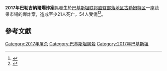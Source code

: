 {{Infobox civilian attack
|title        = 2017年巴勒吉納爾爆炸案
|image        =
|map={{Location map | Pakistan
 | width = 300
 | float = right
 | label = 巴勒吉納爾
 | marksize = 8
 | lat_deg = 33 | lat_min = 53
 | lon_deg = 70 | lon_min = 6
 }}
|caption      = 
|location     =  [[巴基斯坦|巴基斯坦]]{{tsl|en|Parachinar||巴勒吉納爾}}Eidgah市場
|target       = 
|partof       = 
|date         = 2017年1月21日<ref>{{cite web|url=http://www.reuters.com/article/us-pakistan-blast-idUSKBN15507W|title=Blast kills at least 21 in Pakistan vegetable market, says official|date=21 January 2017|publisher=|accessdate=21 January 2017|via=Reuters|archive-date=2017-01-22|archive-url=https://web.archive.org/web/20170122035530/http://www.reuters.com/article/us-pakistan-blast-idUSKBN15507W|dead-url=no}}</ref>
|time         = 上午8:50
|timezone     = 
|type         = 爆炸
|fatalities   = 25<ref>{{cite web|url=http://tribune.com.pk/story/1302381/six-dead-20-injured-parachinar-blast/|title=Over 20 killed in Parachinar vegetable market blast - The Express Tribune|date=21 January 2017|publisher=|accessdate=21 January 2017|archive-date=2017-01-21|archive-url=https://web.archive.org/web/20170121054123/http://tribune.com.pk/story/1302381/six-dead-20-injured-parachinar-blast/|dead-url=no}}</ref>
|injuries     = 54+<ref>{{cite web|url=http://www.dawn.com/news/1309800/blast-in-parachinar-vegetable-market-kills-20|title=Blast in Parachinar vegetable market kills 20|date=21 January 2017|publisher=|accessdate=21 January 2017|archive-date=2017-01-21|archive-url=https://web.archive.org/web/20170121233835/http://www.dawn.com/news/1309800/blast-in-parachinar-vegetable-market-kills-20|dead-url=no}}</ref>
|perpetrators = [[羌城軍|羌城軍]]<br>[[巴基斯坦塔利班运动|巴基斯坦塔利班运动]]
|weapons      = 炸彈
}}
'''2017年巴勒吉納爾爆炸案'''係發生於[[巴基斯坦|巴基斯坦]][[联邦直辖部落地区|联邦直辖部落地区]][[古勒姆特区|古勒姆特区]]一座蔬果市場的爆炸案，造成至少21人死亡，54人受傷<ref>{{cite web|author=|url=http://www.radio.gov.pk/21-Jan-2017/6-killed-30-injured-in-parachinar-blast|title=21 Dead, 54 Injured in Parachinar Blast|publisher=Radio Pakistan|date=January 21, 2017|accessdate=January 21, 2017|deadurl=yes|archiveurl=https://web.archive.org/web/20170122102957/http://www.radio.gov.pk/21-Jan-2017/6-killed-30-injured-in-parachinar-blast|archivedate=2017年1月22日}}</ref><ref>{{cite web|url=http://hosted.ap.org/dynamic/stories/A/AS_PAKISTAN?SITE=AP&SECTION=HOME&TEMPLATE=DEFAULT|title=News from The Associated Press|publisher=|accessdate=21 January 2017|archive-date=2017-01-21|archive-url=https://web.archive.org/web/20170121093033/http://hosted.ap.org/dynamic/stories/A/AS_PAKISTAN?SITE=AP&SECTION=HOME&TEMPLATE=DEFAULT|dead-url=no}}</ref>。

== 參考文獻 ==
{{reflist}}

{{pakistan-stub}}

[[Category:2017年屠杀|Category:2017年屠杀]]
[[Category:巴基斯坦屠殺|Category:巴基斯坦屠殺]]
[[Category:2017年巴基斯坦|Category:2017年巴基斯坦]]